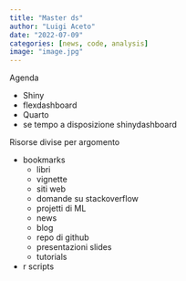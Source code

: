 ```yaml
---
title: "Master ds"
author: "Luigi Aceto"
date: "2022-07-09"
categories: [news, code, analysis]
image: "image.jpg"
---
```


Agenda

-   Shiny
-   flexdashboard
-   Quarto
-   se tempo a disposizione shinydashboard

Risorse divise per argomento

-   bookmarks
    -   libri
    -   vignette
    -   siti web
    -   domande su stackoverflow
    -   projetti di ML
    -   news
    -   blog
    -   repo di github
    -   presentazioni slides
    -   tutorials
-   r scripts
